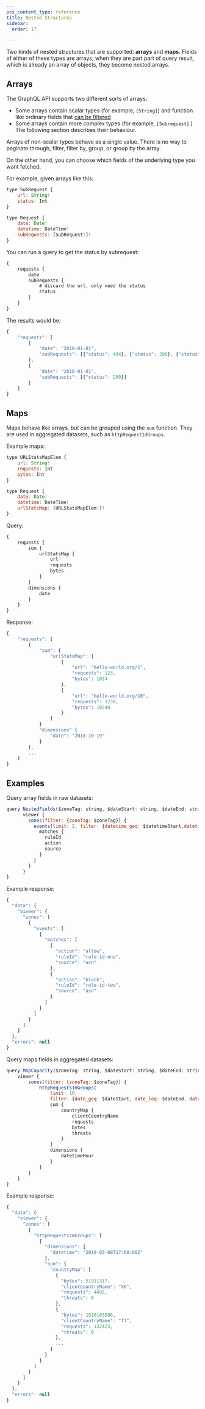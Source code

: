 ```yaml
---
pcx_content_type: reference
title: Nested Structures
sidebar:
  order: 17

---
```


Two kinds of nested structures that are supported: **arrays** and **maps**. Fields of either of these types are arrays; when they are part part of query result, which is already an array of objects, they become nested arrays.

## Arrays

The GraphQL API supports two different sorts of arrays:

* Some arrays contain scalar types (for example, `[String]`) and function like ordinary fields that [can be filtered](/analytics/graphql-api/features/filtering/)
* Some arrays contain more complex types (for example, `[Subrequest]`.) The following section describes their behaviour.

Arrays of non-scalar types behave as a single value. There is no way to paginate through, filter, filter by, group, or group by the array.

On the other hand, you can choose which fields of the underlying type you want fetched.

For example, given arrays like this:

```javascript
type SubRequest {
    url: String!
    status: Int
}

type Request {
    date: Date!
    datetime: DateTime!
    subRequests: [SubRequest!]!
}
```

You can run a query to get the status by subrequest:

```javascript
{
    requests {
        date
        subRequests {
            # discard the url, only need the status
            status
        }
    }
}
```

The results would be:

```javascript
{
    "requests": [
        {
            "date": "2018-01-01",
            "subRequests": [{"status": 404}, {"status": 200}, {"status": 404}]
        },
        {
            "date": "2018-01-01",
            "subRequests": [{"status": 200}]
        }
    ]
}
```

## Maps

Maps behave like arrays, but can be grouped using the `sum` function. They are used in aggregated datasets, such as `httpRequest1dGroups`.

Example maps:

```javascript
type URLStatsMapElem {
    url: String!
    requests: Int
    bytes: Int
}

type Request {
    date: Date!
    datetime: DateTime!
    urlStatsMap: [URLStatsMapElem!]!
}
```

Query:

```javascript
{
    requests {
        sum {
            urlStatsMap {
                url
                requests
                bytes
            }
        }
        dimensions {
            date
        }
    }
}
```

Response:

```javascript
{
    "requests": [
        {
            "sum": {
                "urlStatsMap": [
                    {
                        "url": "hello-world.org/1",
                        "requests": 123,
                        "bytes": 1024
                    },
                    {
                        "url": "hello-world.org/10",
                        "requests": 1230,
                        "bytes": 10240
                    }
                ]
            }
            "dimensions" {
                "date": "2018-10-19"
            }
        },
        ...
    ]
}
```

## Examples

Query array fields in raw datasets:

```javascript
query NestedFields($zoneTag: string, $dateStart: string, $dateEnd: string, $datetimeStart: string, $datetimeEnd: string) {
      viewer {
        zones(filter: {zoneTag: $zoneTag}) {
          events(limit: 2, filter: {datetime_geq: $datetimeStart,datetime_leq: $datetimeEnd}){
            matches {
              ruleId
              action
              source
            }
          }
        }
      }
}
```

Example response:

```javascript
{
  "data": {
    "viewer": {
      "zones": [
        {
          "events": [
            {
              "matches": [
                {
                  "action": "allow",
                  "ruleId": "rule-id-one",
                  "source": "asn"
                },
                {
                  "action": "block",
                  "ruleId": "rule-id-two",
                  "source": "asn"
                }
              ]
            }
          ]
        }
      ]
    }
  },
  "errors": null
}
```

Query maps fields in aggregated datasets:

```javascript
query MapCapacity($zoneTag: string, $dateStart: string, $dateEnd: string, $datetimeStart: string, $datetimeEnd: string) {
    viewer {
        zones(filter: {zoneTag: $zoneTag}) {
            httpRequests1mGroups(
                limit: 10,
                filter: {date_geq: $dateStart, date_leq: $dateEnd, datetime_geq: $datetimeStart, datetime_lt: $datetimeEnd}) {
                sum {
                    countryMap {
                        clientCountryName
                        requests
                        bytes
                        threats
                    }
                }
                dimensions {
                    datetimeHour
                }
            }
        }
    }
}
```

Example response:

```javascript
{
  "data": {
    "viewer": {
      "zones": [
        {
          "httpRequests1mGroups": [
            {
              "dimensions": {
                "datetime": "2019-03-08T17:00:00Z"
              },
              "sum": {
                "countryMap": [
                  {
                    "bytes": 51911317,
                    "clientCountryName": "XK",
                    "requests": 4492,
                    "threats": 0
                  },
                  {
                    "bytes": 1816103586,
                    "clientCountryName": "T1",
                    "requests": 132423,
                    "threats": 0
                  },
                  ...
                ]
              }
            }
          ]
        }
      ]
    }
  },
  "errors": null
}
```
